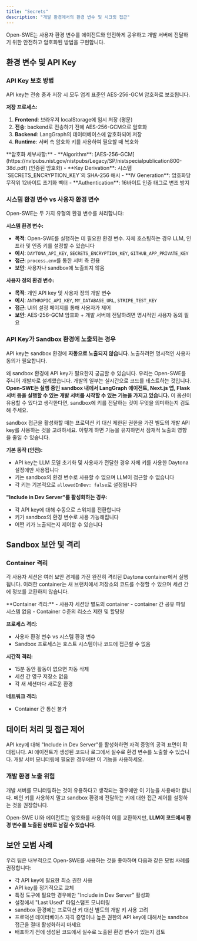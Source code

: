 ```yaml
---
title: "Secrets"
description: "개발 환경에서의 환경 변수 및 시크릿 접근"
---
```


Open-SWE는 사용자 환경 변수를 에이전트와 안전하게 공유하고 개발 서버에 전달하기 위한 안전하고 암호화된 방법을 구현합니다.

## 환경 변수 및 API Key

### API Key 보호 방법

API key는 전송 중과 저장 시 모두 업계 표준인 AES-256-GCM 암호화로 보호됩니다.

**저장 프로세스:**
1. **Frontend**: 브라우저 localStorage에 임시 저장 (평문)
2. **전송**: backend로 전송하기 전에 AES-256-GCM으로 암호화
3. **Backend**: LangGraph의 데이터베이스에 암호화되어 저장
4. **Runtime**: 서버 측 암호화 키를 사용하여 필요할 때 복호화

<Accordion title="기술적 암호화 세부사항">
  **암호화 세부사항:**
  - **Algorithm**: [AES-256-GCM](https://nvlpubs.nist.gov/nistpubs/Legacy/SP/nistspecialpublication800-38d.pdf) (인증된 암호화)
  - **Key Derivation**: 시스템 `SECRETS_ENCRYPTION_KEY`의 SHA-256 해시
  - **IV Generation**: 암호화당 무작위 12바이트 초기화 벡터
  - **Authentication**: 16바이트 인증 태그로 변조 방지
</Accordion>

### 시스템 환경 변수 vs 사용자 환경 변수

Open-SWE는 두 가지 유형의 환경 변수를 처리합니다:

**시스템 환경 변수:**
- **목적**: Open-SWE를 실행하는 데 필요한 환경 변수. 자체 호스팅하는 경우 LLM, 인프라 및 인증 키를 설정할 수 있습니다
- **예시**: `DAYTONA_API_KEY`, `SECRETS_ENCRYPTION_KEY`, `GITHUB_APP_PRIVATE_KEY`
- **접근**: `process.env`를 통한 서버 측 전용
- **보안**: 사용자나 sandbox에 노출되지 않음

**사용자 정의 환경 변수:**
- **목적**: 개인 API key 및 사용자 정의 개발 변수
- **예시**: `ANTHROPIC_API_KEY`, `MY_DATABASE_URL`, `STRIPE_TEST_KEY`
- **접근**: UI의 설정 페이지를 통해 사용자가 제어
- **보안**: AES-256-GCM 암호화 + 개발 서버에 전달하려면 명시적인 사용자 동의 필요

### API Key가 Sandbox 환경에 노출되는 경우

API key는 sandbox 환경에 **자동으로 노출되지 않습니다**. 노출하려면 명시적인 사용자 동의가 필요합니다.

왜 sandbox 환경에 API key가 필요한지 궁금할 수 있습니다. 우리는 Open-SWE를 주니어 개발자로 설계했습니다. 개발의 일부는 실시간으로 코드를 테스트하는 것입니다. **Open-SWE는 실행 중인 sandbox 내에서 LangGraph 에이전트, Next.js 앱, Flask 서버 등을 실행할 수 있는 개발 서버를 시작할 수 있는 기능을 가지고 있습니다.** 이 옵션이 유용할 수 있다고 생각한다면, sandbox에 키를 전달하는 것이 무엇을 의미하는지 검토해 주세요.

<Note>
  sandbox 접근을 활성화할 때는 프로덕션 키 대신 제한된 권한을 가진 별도의 개발 API key를 사용하는 것을 고려하세요. 이렇게 하면 기능을 유지하면서 잠재적 노출의 영향을 줄일 수 있습니다.
</Note>

**기본 동작 (안전):**
- API key는 LLM 모델 초기화 및 사용자가 전달한 경우 자체 키를 사용한 Daytona 설정에만 사용됩니다
- 키는 sandbox의 환경 변수로 사용할 수 없으며 LLM이 접근할 수 없습니다
- 각 키는 기본적으로 `allowedInDev: false`로 설정됩니다

**"Include in Dev Server"를 활성화하는 경우:**
- 각 API key에 대해 수동으로 스위치를 전환합니다
- 키가 sandbox의 환경 변수로 사용 가능해집니다
- 어떤 키가 노출되는지 제어할 수 있습니다

## Sandbox 보안 및 격리

### Container 격리

각 사용자 세션은 여러 보안 경계를 가진 완전히 격리된 Daytona container에서 실행됩니다. 이러한 container는 새 브랜치에서 저장소의 코드를 수정할 수 있으며 세션 간에 정보를 교환하지 않습니다.

<Accordion title="격리 세부사항">
  **Container 격리:**
  - 사용자 세션당 별도의 container
  - container 간 공유 파일 시스템 없음
  - Container 수준의 리소스 제한 및 할당량

  **프로세스 격리:**
  - 사용자 환경 변수 vs 시스템 환경 변수
  - Sandbox 프로세스는 호스트 시스템이나 코드에 접근할 수 없음

  **시간적 격리:**
  - 15분 동안 활동이 없으면 자동 삭제
  - 세션 간 영구 저장소 없음
  - 각 새 세션마다 새로운 환경

  **네트워크 격리:**
  - Container 간 통신 불가
</Accordion>

## 데이터 처리 및 접근 제어

<Warning>
  API key에 대해 "Include in Dev Server"를 활성화하면 자격 증명의 공격 표면이 확대됩니다. AI 에이전트가 생성된 코드나 로그에서 실수로 환경 변수를 노출할 수 있습니다. 개발 서버 모니터링에 필요한 경우에만 이 기능을 사용하세요.
</Warning>

### 개발 환경 노출 위험

개발 서버를 모니터링하는 것이 유용하다고 생각되는 경우에만 이 기능을 사용해야 합니다. 메인 키를 사용하지 말고 sandbox 환경에 전달하는 키에 대한 접근 제어를 설정하는 것을 권장합니다.

Open-SWE UI와 에이전트는 암호화를 사용하여 이를 교환하지만, **LLM이 코드에서 환경 변수를 노출된 상태로 남길 수 있습니다.**

## 보안 모범 사례

우리 팀은 내부적으로 Open-SWE를 사용하는 것을 좋아하며 다음과 같은 모범 사례를 권장합니다:

- 각 API key에 필요한 최소 권한 사용
- API key를 정기적으로 교체
- 특정 도구에 필요한 경우에만 "Include in Dev Server" 활성화
- 설정에서 "Last Used" 타임스탬프 모니터링
- sandbox 환경에는 프로덕션 키 대신 별도의 개발 키 사용 고려
- 프로덕션 데이터베이스 자격 증명이나 높은 권한의 API key에 대해서는 sandbox 접근을 절대 활성화하지 마세요
- 배포하기 전에 생성된 코드에서 실수로 노출된 환경 변수가 있는지 검토